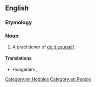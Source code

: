 ==English==

===Etymology===
{{suffix|en|do it yourself|er}}

===Noun===
{{en-noun}}

# A practitioner of [[do it yourself]].

====Translations====
{{trans-top|a practitioner of do it yourself}}
{{trans-mid}}
* Hungarian: {{t+|hu|barkács}}, {{t|hu|barkácsoló}}
{{trans-bottom}}

[[Category:en:Hobbies]]
[[Category:en:People]]